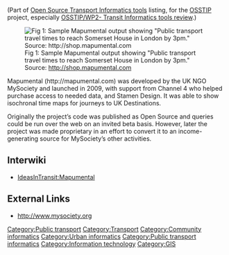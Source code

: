 (Part of [[Open Source Transport Informatics tools]] listing, for the [[OSSTIP]] project, especially [[OSSTIP/WP2- Transit Informatics tools review]].)

[[Image:SomersetHouse60mArr3pmZoom12.jpg|thumb|right|Fig 1: Sample Mapumental output showing "Public transport travel times to reach Somerset House in London by 3pm." Source: http://shop.mapumental.com]]

Mapumental (http://mapumental.com) was developed by the UK NGO MySociety and launched in 2009, with support from Channel 4 who helped purchase access to needed data, and Stamen Design. It was able to show isochronal time maps for journeys to UK Destinations.

Originally the project’s code was published as Open Source and queries could be run over the web on an invited beta basis. However, later the project was made proprietary in an effort to convert it to an income-generating source for MySociety’s other activities. 

== Interwiki ==

* [http://www.ideasintransit.org/wiki/Mapumental IdeasInTransit:Mapumental]

== External Links ==

* http://www.mysociety.org

[[Category:Public transport]]
[[Category:Transport]]
[[Category:Community informatics]]
[[Category:Urban informatics]]
[[Category:Public transport informatics]]
[[Category:Information technology]]
[[Category:GIS]]